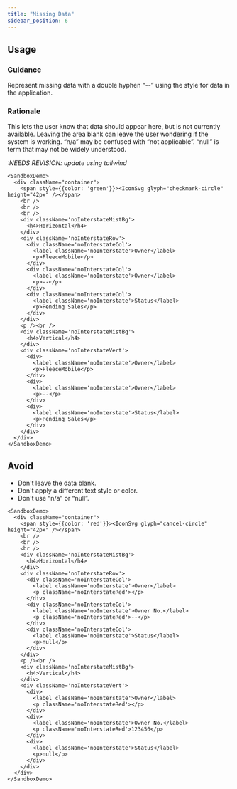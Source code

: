 ```yaml
---
title: "Missing Data"
sidebar_position: 6
---
```


## Usage

### Guidance

Represent missing data with a double hyphen “--” using the style for data in the application.

### Rationale

This lets the user know that data should appear here, but is not currently available. 
Leaving the area blank can leave the user wondering if the system is working. 
“n/a” may be confused with “not applicable”. 
“null” is term that may not be widely understood.


_:NEEDS REVISION: update using tailwind_

```example
<SandboxDemo>
  <div className="container">
    <span style={{color: 'green'}}><IconSvg glyph="checkmark-circle" height="42px" /></span>
    <br />
    <br />
    <br />
    <div className='noInterstateMistBg'>
      <h4>Horizontal</h4>
    </div>
    <div className='noInterstateRow'>
      <div className='noInterstateCol'>
        <label className='noInterstate'>Owner</label>
        <p>FleeceMobile</p>
      </div>
      <div className='noInterstateCol'>
        <label className='noInterstate'>Owner</label>
        <p>--</p>
      </div>
      <div className='noInterstateCol'>
        <label className='noInterstate'>Status</label>
        <p>Pending Sales</p>
      </div>
    </div>
    <p /><br />
    <div className='noInterstateMistBg'>
      <h4>Vertical</h4>
    </div>
    <div className='noInterstateVert'>
      <div>
        <label className='noInterstate'>Owner</label>
        <p>FleeceMobile</p>
      </div>
      <div>
        <label className='noInterstate'>Owner</label>
        <p>--</p>
      </div>
      <div>
        <label className='noInterstate'>Status</label>
        <p>Pending Sales</p>
      </div>
    </div>
  </div>
</SandboxDemo>
```
## Avoid

- Don't leave the data blank.
- Don't apply a different text style or color.
- Don't use “n/a” or “null”.

```example
<SandboxDemo>
  <div className="container">
    <span style={{color: 'red'}}><IconSvg glyph="cancel-circle" height="42px" /></span>
    <br />
    <br />
    <br />
    <div className='noInterstateMistBg'>
      <h4>Horizontal</h4>
    </div>
    <div className='noInterstateRow'>
      <div className='noInterstateCol'>
        <label className='noInterstate'>Owner</label>
        <p className='noInterstateRed'></p>
      </div>
      <div className='noInterstateCol'>
        <label className='noInterstate'>Owner No.</label>
        <p className='noInterstateRed'>--</p>
      </div>
      <div className='noInterstateCol'>
        <label className='noInterstate'>Status</label>
        <p>null</p>
      </div>
    </div>
    <p /><br />
    <div className='noInterstateMistBg'>
      <h4>Vertical</h4>
    </div>
    <div className='noInterstateVert'>
      <div>
        <label className='noInterstate'>Owner</label>
        <p className='noInterstateRed'></p>
      </div>
      <div>
        <label className='noInterstate'>Owner No.</label>
        <p className='noInterstateRed'>123456</p>
      </div>
      <div>
        <label className='noInterstate'>Status</label>
        <p>null</p>
      </div>
    </div>
  </div>
</SandboxDemo>
```
